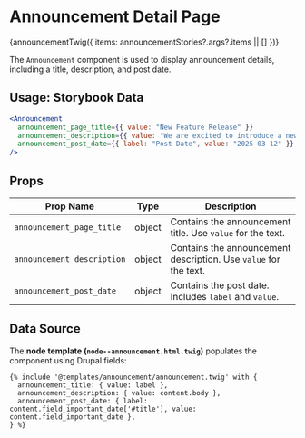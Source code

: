 
<Meta title="Templates/Announcement Docs" of={announcementStories} name="Announcement Docs" />

# Announcement Detail Page

<Canvas>
  <Story name="Announcement Detail Page">
    {announcementTwig({ items: announcementStories?.args?.items || [] })}
  </Story>
</Canvas>

The `Announcement` component is used to display announcement details, including a title, description, and post date.

## Usage: Storybook Data

```jsx
<Announcement 
  announcement_page_title={{ value: "New Feature Release" }}
  announcement_description={{ value: "We are excited to introduce a new feature that enhances user experience." }}
  announcement_post_date={{ label: "Post Date", value: "2025-03-12" }}
/>
```

## Props

| Prop Name                | Type     | Description |
|--------------------------|----------|-------------|
| `announcement_page_title` | object   | Contains the announcement title. Use `value` for the text. |
| `announcement_description` | object   | Contains the announcement description. Use `value` for the text. |
| `announcement_post_date`  | object   | Contains the post date. Includes `label` and `value`. |

## Data Source
The **node template (`node--announcement.html.twig`)** populates the component using Drupal fields:
```twig
{% include '@templates/announcement/announcement.twig' with {
  announcement_title: { value: label }, 
  announcement_description: { value: content.body },
  announcement_post_date: { label: content.field_important_date['#title'], value: content.field_important_date },
} %}
```
